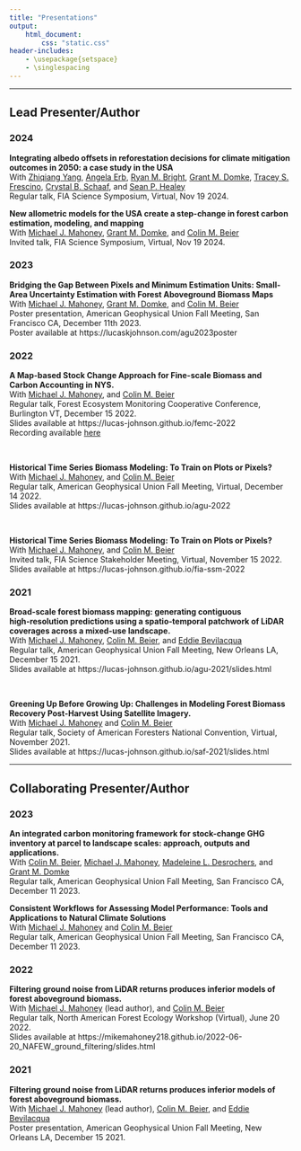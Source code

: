 ```yaml
---
title: "Presentations"
output: 
    html_document:
        css: "static.css"
header-includes:
    - \usepackage{setspace}
    - \singlespacing
---
```


---

## Lead Presenter/Author

### 2024


**Integrating albedo offsets in reforestation decisions for climate mitigation outcomes in 2050: a case study in the USA** \
With [Zhiqiang Yang](https://scholar.google.com/citations?user=bk9-kCkAAAAJ&hl=en), [Angela Erb](https://scholar.google.com/citations?user=9zoGmHcAAAAJ&hl=en), [Ryan M. Bright](https://www.nibio.no/en/employees/ryan-bright), [Grant M. Domke](https://www.fs.usda.gov/research/about/people/gmdomke), [Tracey S. Frescino](https://research.fs.usda.gov/about/people/tfrescino), [Crystal B. Schaaf](https://www.umb.edu/spectralmass/), and [Sean P. Healey](https://research.fs.usda.gov/about/people/seanhealey) \
Regular talk, FIA Science Symposium, Virtual, Nov 19 2024.

**New allometric models for the USA create a step-change in forest carbon estimation, modeling, and mapping** \
With [Michael J. Mahoney](https://www.mm218.dev/), [Grant M. Domke](https://www.fs.usda.gov/research/about/people/gmdomke), and [Colin M. Beier](https://www.esf.edu/faculty/beier/) \
Invited talk, FIA Science Symposium, Virtual, Nov 19 2024.

### 2023

**Bridging the Gap Between Pixels and Minimum Estimation Units: Small-Area Uncertainty Estimation with Forest Aboveground Biomass Maps** \
With [Michael J. Mahoney](https://www.mm218.dev/), [Grant M. Domke](https://www.fs.usda.gov/research/about/people/gmdomke), and [Colin M. Beier](https://www.esf.edu/faculty/beier/) \
Poster presentation, American Geophysical Union Fall Meeting, San Francisco CA, December 11th 2023. \
Poster available at https://lucaskjohnson.com/agu2023poster \

### 2022

**A Map-based Stock Change Approach for Fine-scale Biomass and Carbon Accounting in NYS.** \
With [Michael J. Mahoney](https://www.mm218.dev/), and [Colin M. Beier](https://www.esf.edu/faculty/beier/) \
Regular talk, Forest Ecosystem Monitoring Cooperative Conference, Burlington VT, December 15 2022.\
Slides available at https://lucas-johnson.github.io/femc-2022 \
Recording available [here](https://streaming.uvm.edu/watch/47449/a-map-based-stock-change-approach-for-fine-scale-biomass-and-carbon-accounting-in-new-york-state/)

<br>

**Historical Time Series Biomass Modeling: To Train on Plots or Pixels?** \
With [Michael J. Mahoney](https://www.mm218.dev/), and [Colin M. Beier](https://www.esf.edu/faculty/beier/) \
Regular talk, American Geophysical Union Fall Meeting, Virtual, December 14 2022.\
Slides available at https://lucas-johnson.github.io/agu-2022

<br>

**Historical Time Series Biomass Modeling: To Train on Plots or Pixels?** \
With [Michael J. Mahoney](https://www.mm218.dev/), and [Colin M. Beier](https://www.esf.edu/faculty/beier/) \
Invited talk, FIA Science Stakeholder Meeting, Virtual, November 15 2022.\
Slides available at https://lucas-johnson.github.io/fia-ssm-2022

### 2021

**Broad‑scale forest biomass mapping: generating contiguous high‑resolution predictions using a spatio‑temporal patchwork of LiDAR coverages across a mixed‑use landscape.** \
With [Michael J. Mahoney](https://www.mm218.dev/), [Colin M. Beier](https://www.esf.edu/faculty/beier/), and [Eddie Bevilacqua](https://www.esf.edu/faculty/bevilacqua/)\
Regular talk, American Geophysical Union Fall Meeting, New Orleans LA, December 15 2021.\
Slides available at https://lucas-johnson.github.io/agu-2021/slides.html

<br>

**Greening Up Before Growing Up: Challenges in Modeling Forest Biomass Recovery Post‑Harvest Using Satellite Imagery.**\
With [Michael J. Mahoney](https://www.mm218.dev/) and [Colin M. Beier](https://www.esf.edu/faculty/beier/)\
Regular talk, Society of American Foresters National Convention, Virtual, November 2021.\
Slides available at https://lucas-johnson.github.io/saf-2021/slides.html

---

## Collaborating Presenter/Author

### 2023
**An integrated carbon monitoring framework for stock-change GHG inventory at parcel to landscape scales: approach, outputs and applications.**\
With [Colin M. Beier](https://www.esf.edu/faculty/beier/),  [Michael J. Mahoney](https://www.mm218.dev/), [Madeleine L. Desrochers](https://mldesrochers.com/), and [Grant M. Domke](https://www.fs.usda.gov/research/about/people/gmdomke)\
Regular talk, American Geophysical Union Fall Meeting, San Francisco CA, December 11 2023.

**Consistent Workflows for Assessing Model Performance: Tools and Applications to Natural Climate Solutions**\
With [Michael J. Mahoney](https://www.mm218.dev/) and [Colin M. Beier](https://www.esf.edu/faculty/beier/)\
Regular talk, American Geophysical Union Fall Meeting, San Francisco CA, December 11 2023.

### 2022
**Filtering ground noise from LiDAR returns produces inferior models of forest aboveground biomass.**\
With [Michael J. Mahoney](https://www.mm218.dev/) (lead author), and [Colin M. Beier](https://www.esf.edu/faculty/beier/) \
Regular talk, North American Forest Ecology Workshop (Virtual), June 20 2022.\
Slides available at https://mikemahoney218.github.io/2022-06-20_NAFEW_ground_filtering/slides.html

### 2021

**Filtering ground noise from LiDAR returns produces inferior models of forest aboveground biomass.**\
With [Michael J. Mahoney](https://www.mm218.dev/) (lead author), [Colin M. Beier](https://www.esf.edu/faculty/beier/), and [Eddie Bevilacqua](https://www.esf.edu/faculty/bevilacqua/)\
Poster presentation, American Geophysical Union Fall Meeting, New Orleans LA, December 15 2021.\